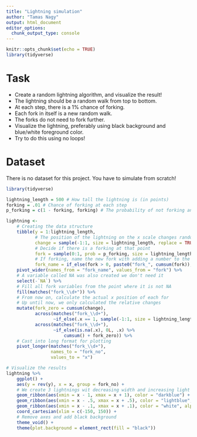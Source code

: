 ```yaml
---
title: "Lightning simulation"
author: "Tamas Nagy"
output: html_document
editor_options: 
  chunk_output_type: console
---
```


```r
knitr::opts_chunk$set(echo = TRUE)
library(tidyverse)
```


# Task

- Create a random lightning algorithm, and visualize the result!
- The lightning should be a random walk from top to bottom.
- At each step, there is a 1% chance of forking.
- Each fork in itself is a new random walk.
- The forks do not need to fork further.
- Visualize the lightning, preferably using black background and blue/white foreground color. 
- Try to do this using no loops!

# Dataset

There is no dataset for this project. You have to simulate from scratch!

```r
library(tidyverse)

lightning_length = 500 # How tall the lightning is (in points)
forking = .01 # Chance of forking at each step
p_forking = c(1 - forking, forking) # The probability of not forking and forking

lightning <-
    # Creating the data structure
    tibble(y = 1:lightning_length,
           # The position of the lightning on the x scale changes randomly
           change = sample(-1:1, size = lightning_length, replace = TRUE),
           # Decide if there is a forking at that point
           fork = sample(0:1, prob = p_forking, size = lightning_length, replace = TRUE),
           # If forking, name the new fork with adding a number to the name
           fork_name = if_else(fork > 0, paste0("fork_", cumsum(fork)), NA_character_)) %>% 
    pivot_wider(names_from = "fork_name", values_from = "fork") %>%
    # A variable called NA was also created we don't need it
    select(-`NA`) %>% 
    # Fill all fork variables from the point where it is not NA
    fill(matches("fork_\\d+")) %>% 
    # From now on, calculate the actual x position of each for
    # Up until now, we only calculated the relative changes
    mutate(fork_zero = cumsum(change),
           across(matches("fork_\\d+"), 
                  ~if_else(.x == 1, sample(-1:1, size = lightning_length, replace = TRUE), 0L)),
           across(matches("fork_\\d+"), 
                  ~if_else(is.na(.x), 0L, .x) %>% 
                      cumsum() + fork_zero)) %>% 
    # Cast into long format for plotting
    pivot_longer(matches("fork_\\d+"), 
                 names_to = "fork_no",
                 values_to = "x")

# Visualize the results
lightning %>% 
    ggplot() +
    aes(y = rev(y), x = x, group = fork_no) +
    # We create 3 lightnings wit decreasing width and increasing light (not necessary)
    geom_ribbon(aes(xmin = x - 1, xmax = x + 1), color = "darkblue") +
    geom_ribbon(aes(xmin = x - .5, xmax = x + .5), color = "lightblue", alpha = .5) +
    geom_ribbon(aes(xmin = x - .1, xmax = x + .1), color = "white", alpha = .5) +
    coord_cartesian(xlim = c(-150, 150)) +
    # Remove axes and add black background
    theme_void() +
    theme(plot.background = element_rect(fill = "black")) 
```

